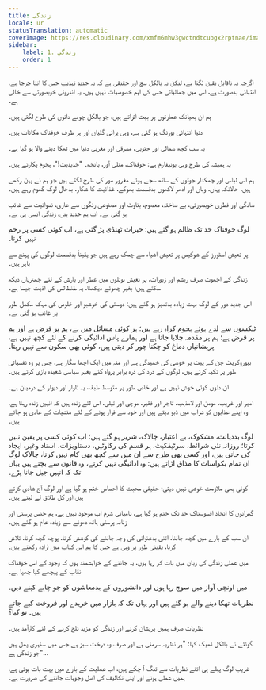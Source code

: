 ```yaml
---
title: زندگی
locale: ur
statusTranslation: automatic
coverImage: https://res.cloudinary.com/xmfm6mhw3gwctndtcubgx2rptnae/image/upload/v1741354419/small_cover_la_gran_rebelion_28716e29d2.webp
sidebar:
    label: 1. زندگی
    order: 1
---
```

اگرچہ یہ ناقابل یقین لگتا ہے، لیکن یہ بالکل سچ اور حقیقی ہے کہ یہ جدید تہذیب جس کا اتنا چرچا ہے، انتہائی بدصورت ہے، اس میں جمالیاتی حس کی اہم خصوصیات نہیں ہیں، یہ اندرونی خوبصورتی سے خالی ہے۔

ہم ان بھیانک عمارتوں پر بہت اتراتے ہیں، جو بالکل چوہے دانوں کی طرح لگتی ہیں۔

دنیا انتہائی بورنگ ہو گئی ہے، وہی پرانی گلیاں اور ہر طرف خوفناک مکانات ہیں۔

یہ سب کچھ شمالی اور جنوبی، مشرقی اور مغربی دنیا میں تھکا دینے والا ہو گیا ہے۔

یہ ہمیشہ کی طرح وہی یونیفارم ہے: خوفناک، متلی آور، بانجھ۔ "جدیدیت!"، ہجوم پکارتے ہیں۔

ہم اس لباس اور چمکدار جوتوں کے ساتھ سجے ہوئے مغرور مور کی طرح لگتے ہیں جو ہم نے پہن رکھے ہیں، حالانکہ یہاں، وہاں اور ادھر لاکھوں بدقسمت بھوکے، غذائیت کا شکار، بدحال لوگ گھوم رہے ہیں۔

سادگی اور فطری خوبصورتی، بے ساختہ، معصوم، بناوٹ اور مصنوعی رنگوں سے عاری، نسوانیت سے غائب ہو گئی ہے۔ اب ہم جدید ہیں، زندگی ایسی ہی ہے۔

لوگ خوفناک حد تک ظالم ہو گئے ہیں: خیرات ٹھنڈی پڑ گئی ہے، اب کوئی کسی پر رحم نہیں کرتا۔

پر تعیش اسٹورز کے شوکیس پر تعیش اشیاء سے چمک رہے ہیں جو یقیناً بدقسمت لوگوں کی پہنچ سے باہر ہیں۔

زندگی کے اچھوت صرف ریشم اور زیورات، پر تعیش بوتلوں میں عطر اور بارش کے لئے چھتریاں دیکھ سکتے ہیں؛ بغیر چھوئے دیکھنا، یہ طنطالس کی اذیت جیسا ہے۔

اس جدید دور کے لوگ بہت زیادہ بدتمیز ہو گئے ہیں: دوستی کی خوشبو اور خلوص کی مہک مکمل طور پر غائب ہو گئی ہے۔

ٹیکسوں سے لدے ہوئے ہجوم کراہ رہے ہیں؛ ہر کوئی مسائل میں ہے، ہم پر قرض ہے اور ہم پر قرض ہے؛ ہم پر مقدمہ چلایا جاتا ہے اور ہمارے پاس ادائیگی کرنے کے لئے کچھ نہیں ہے، پریشانیاں دماغ کو چکنا چور کر دیتی ہیں، کوئی بھی سکون سے نہیں رہتا۔

بیوروکریٹ جن کے پیٹ پر خوشی کی خمیدگی ہے اور منہ میں ایک اچھا سگار ہے، جس پر وہ نفسیاتی طور پر تکیہ کرتے ہیں، لوگوں کے درد کی ذرہ برابر پرواہ کئے بغیر سیاسی شعبدہ بازی کرتے ہیں۔

ان دنوں کوئی خوش نہیں ہے اور خاص طور پر متوسط طبقہ، یہ تلوار اور دیوار کے درمیان ہے۔

امیر اور غریب، مومن اور لامذہب، تاجر اور فقیر، موچی اور تیلی، اس لئے زندہ ہیں کہ انہیں زندہ رہنا ہے، وہ اپنے عذابوں کو شراب میں ڈبو دیتے ہیں اور خود سے فرار ہونے کے لئے منشیات کے عادی ہو جاتے ہیں۔

لوگ بددیانت، مشکوک، بے اعتبار، چالاک، شریر ہو گئے ہیں؛ اب کوئی کسی پر یقین نہیں کرتا؛ روزانہ نئی شرائط، سرٹیفکیٹ، ہر قسم کی رکاوٹیں، دستاویزات، اسناد وغیرہ ایجاد کی جاتی ہیں، اور کسی بھی طرح سے ان میں سے کچھ بھی کام نہیں کرتا، چالاک لوگ ان تمام بکواسات کا مذاق اڑاتے ہیں: وہ ادائیگی نہیں کرتے، وہ قانون سے بچتے ہیں یہاں تک کہ انہیں جیل جانا پڑے۔

کوئی بھی ملازمت خوشی نہیں دیتی؛ حقیقی محبت کا احساس ختم ہو گیا ہے اور لوگ آج شادی کرتے ہیں اور کل طلاق لے لیتے ہیں۔

گھرانوں کا اتحاد افسوسناک حد تک ختم ہو گیا ہے، نامیاتی شرم اب موجود نہیں ہے، ہم جنس پرستی اور زنانہ پرستی ہاتھ دھونے سے زیادہ عام ہو گئے ہیں۔

ان سب کے بارے میں کچھ جاننا، اتنی بدعنوانی کی وجہ جاننے کی کوشش کرنا، پوچھ گچھ کرنا، تلاش کرنا، یقینی طور پر وہی ہے جس کا ہم اس کتاب میں ارادہ رکھتے ہیں۔

میں عملی زندگی کی زبان میں بات کر رہا ہوں، یہ جاننے کے خواہشمند ہوں کہ وجود کے اس خوفناک نقاب کے پیچھے کیا چھپا ہے۔

میں اونچی آواز میں سوچ رہا ہوں اور دانشوروں کے بدمعاشوں کو جو چاہے کہنے دیں۔

نظریات تھکا دینے والے ہو گئے ہیں اور یہاں تک کہ بازار میں خریدے اور فروخت کیے جاتے ہیں۔ تو کیا؟

نظریات صرف ہمیں پریشان کرنے اور زندگی کو مزید تلخ کرنے کے لئے کارآمد ہیں۔

گوئٹے نے بالکل ٹھیک کہا: "ہر نظریہ سرمئی ہے اور صرف وہ درخت سبز ہے جس میں سنہری پھل ہیں جو زندگی ہے"...

غریب لوگ پہلے ہی اتنے نظریات سے تنگ آ چکے ہیں، اب عملیت کے بارے میں بہت بات ہوتی ہے، ہمیں عملی ہونے اور اپنی تکالیف کی اصل وجوہات جاننے کی ضرورت ہے۔

